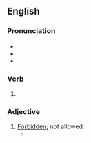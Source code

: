 ==English==

===Pronunciation===
* {{IPA|en|/bænd/}}
* {{rhymes|en|ænd|s=1}}
* {{homophones|en|band}}

===Verb===
{{head|en|verb form}}

# {{en-past of|ban}}

===Adjective===
{{en-adj}}

# [[forbidden|Forbidden]]; not allowed.
#* {{quote-journal|en|date=2013-08-10|volume=408|issue=8848|magazine={{w|The Economist}}
|title=[http://www.economist.com/news/leaders/21583270-new-zealands-plan-regulate-designer-drugs-better-trying-ban-them-and-failing-new A new prescription]
|passage=As the world's drug habit shows, governments are failing in their quest to monitor every London window-box and Andean hillside for '''banned''' plants.}}